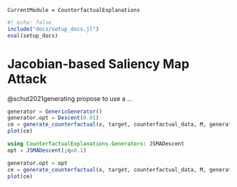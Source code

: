 ```@meta
CurrentModule = CounterfactualExplanations 
```

```julia
#| echo: false
include("docs/setup_docs.jl")
eval(setup_docs)
```

# Jacobian-based Saliency Map Attack

@schut2021generating propose to use a ...

```julia
generator = GenericGenerator()
generator.opt = Descent(0.01)
ce = generate_counterfactual(x, target, counterfactual_data, M, generator)
plot(ce)
```

```julia
using CounterfactualExplanations.Generators: JSMADescent
opt = JSMADescent(;η=0.1)
```

```julia
generator.opt = opt
ce = generate_counterfactual(x, target, counterfactual_data, M, generator)
plot(ce)
```

